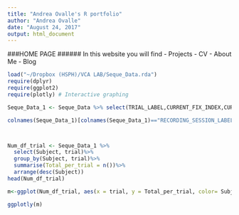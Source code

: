 ```yaml
---
title: "Andrea Ovalle's R portfolio"
author: "Andrea Ovalle"
date: "August 24, 2017"
output: html_document
---
```


###HOME PAGE 
###### In this website you will find 
 - Projects 
 - CV 
 - About Me 
 - Blog


```r

load("~/Dropbox (HSPH)/VCA LAB/Seque_Data.rda")
require(dplyr)
require(ggplot2)
require(plotly) # Interactive graphing 

Seque_Data_1 <- Seque_Data %>% select(TRIAL_LABEL,CURRENT_FIX_INDEX,CURRENT_FIX_INTEREST_AREAS,NEXT_FIX_NEAREST_INTEREST_AREA, RECORDING_SESSION_LABEL,trial,TRIAL_FIXATION_TOTAL) ## This code selects the columns that I am most interested in.

colnames(Seque_Data_1)[colnames(Seque_Data_1)=="RECORDING_SESSION_LABEL"]<-"Subject" # changes the name of x column.



Num_df_trial <- Seque_Data_1 %>%
  select(Subject, trial)%>%
  group_by(Subject, trial)%>%
  summarise(Total_per_trial = n())%>%
  arrange(desc(Subject))
head(Num_df_trial)

m<-ggplot(Num_df_trial, aes(x = trial, y = Total_per_trial, color= Subject))+ geom_point() + theme(axis.title.y = element_text(size = rel(1.5)))+theme(axis.title.x = element_text(size = rel(1.5)))+theme(legend.key = element_rect(size = rel(1.5)))+theme(axis.text = element_text(size = 15))

ggplotly(m)
```



